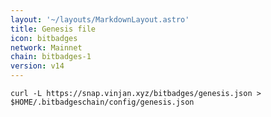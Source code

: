 ```yaml
---
layout: '~/layouts/MarkdownLayout.astro'
title: Genesis file
icon: bitbadges
network: Mainnet
chain: bitbadges-1
version: v14
---
```

```
curl -L https://snap.vinjan.xyz/bitbadges/genesis.json > $HOME/.bitbadgeschain/config/genesis.json
```
